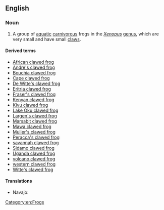 ==English==
{{wikipedia}}

===Noun===
{{en-noun|sg=[[clawed]] [[frog]]}}

# A group of [[aquatic]] [[carnivorous]] frogs in the ''[[Xenopus]]'' [[genus]], which are very small and have small [[claw]]s.

====Derived terms====
* [[African clawed frog]]
* [[Andre's clawed frog]]
* [[Bouchia clawed frog]]
* [[Cape clawed frog]]
* [[De Witte's clawed frog]]
* [[Eritria clawed frog]]
* [[Fraser's clawed frog]]
* [[Kenyan clawed frog]]
* [[Kivu clawed frog]]
* [[Lake Oku clawed frog]]
* [[Largen's clawed frog]]
* [[Marsabit clawed frog]]
* [[Mawa clawed frog]]
* [[Muller's clawed frog]]
* [[Peracca's  clawed frog]]
* [[savannah clawed frog]]
* [[Sidamo clawed frog]]
* [[Uganda clawed frog]]
* [[volcano clawed frog]]
* [[western clawed frog]]
* [[Witte's clawed frog]]

====Translations====
*Navajo: {{tø|nv|chʼał bikéshgaan hólóní}}

[[Category:en:Frogs]]